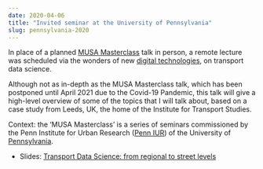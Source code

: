```yaml
---
date: 2020-04-06
title: "Invited seminar at the University of Pennsylvania"
slug: pennsylvania-2020
---
```


In place of a planned [MUSA Masterclass](https://penniur.upenn.edu/events/musamasterclass-featuring-tyler-morgan-wall-3d-mapping-dataviz-in-r) talk in person, a remote lecture was scheduled via the wonders of new [digital technologies](https://twitter.com/robinlovelace/status/1239930988416897033), on transport data science.

Although not as in-depth as the MUSA Masterclass talk, which has been postponed until April 2021 due to the Covid-19 Pandemic, this talk will give a high-level overview of some of the topics that I will talk about, based on a case study from Leeds, UK, the home of the Institute for Transport Studies.

Context: the ‘MUSA Masterclass’ is a series of seminars commissioned by the Penn
Institute for Urban Research ([Penn IUR](https://penniur.upenn.edu/)) of
the University of [Pennsylvania](https://www.upenn.edu). 

- Slides: [Transport Data Science: from regional to street levels](https://www.robinlovelace.net/presentations/2020-04-06-pennsylvania-tds-regional-street.html)